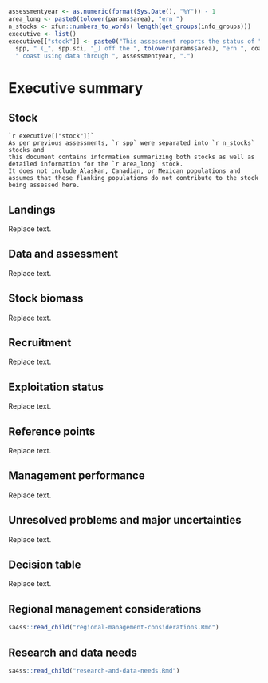```r
assessmentyear <- as.numeric(format(Sys.Date(), "%Y")) - 1
area_long <- paste0(tolower(params$area), "ern ")
n_stocks <- xfun::numbers_to_words( length(get_groups(info_groups)))
executive <- list()
executive[["stock"]] <- paste0("This assessment reports the status of ",
  spp, " (_", spp.sci, "_) off the ", tolower(params$area), "ern ", coast,
  " coast using data through ", assessmentyear, ".")
```
# Executive summary{-}

## Stock{-}

```asis
`r executive[["stock"]]`
As per previous assessments, `r spp` were separated into `r n_stocks` stocks and
this document contains information summarizing both stocks as well as
detailed information for the `r area_long` stock.
It does not include Alaskan, Canadian, or Mexican populations and
assumes that these flanking populations do not contribute to the stock being assessed here.
```

## Landings{-}
Replace text.

## Data and assessment{-}
Replace text.

## Stock biomass{-}
Replace text.

## Recruitment{-}
Replace text.

## Exploitation status{-}
Replace text.

## Reference points{-}
Replace text.

## Management performance{-}
Replace text.

## Unresolved problems and major uncertainties{-}
Replace text.

## Decision table{-}
Replace text.

## Regional management considerations{-}
```r
sa4ss::read_child("regional-management-considerations.Rmd")
```

## Research and data needs{-}
```r
sa4ss::read_child("research-and-data-needs.Rmd")
```

